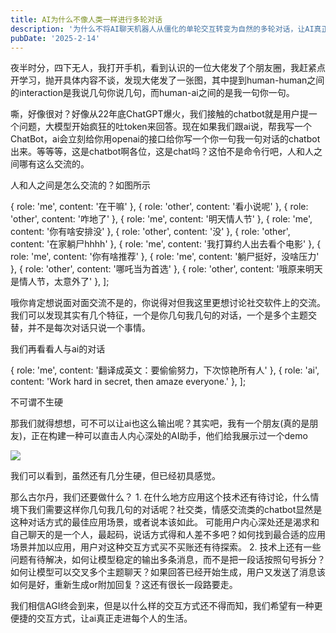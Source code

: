 ```yaml
---
title: AI为什么不像人类一样进行多轮对话
description: '为什么不将AI聊天机器人从僵化的单轮交互转变为自然的多轮对话，让AI真正模拟人类的交流方式。'
pubDate: '2025-2-14'
---
```



夜半时分，四下无人，我打开手机，看到认识的一位大佬发了个朋友圈，我赶紧点开学习，抛开具体内容不谈，发现大佬发了一张图，其中提到human-human之间的interaction是我说几句你说几句，而human-ai之间的是我一句你一句。

嘶，好像很对？好像从22年底ChatGPT爆火，我们接触的chatbot就是用户提一个问题，大模型开始疯狂的吐token来回答。现在如果我们跟ai说，帮我写一个ChatBot，ai会立刻给你用openai的接口给你写一个你一句我一句对话的chatbot出来。等等等，这是chatbot啊各位，这是chat吗？这怕不是命令行吧，人和人之间哪有这么交流的。

人和人之间是怎么交流的？如图所示

  { role: 'me', content: '在干嘛' },
  { role: 'other', content: '看小说呢' },
  { role: 'other', content: '咋地了' },
  { role: 'me', content: '明天情人节' },
  { role: 'me', content: '你有啥安排没' },
  { role: 'other', content: '没' },
  { role: 'other', content: '在家躺尸hhhh' },
  { role: 'me', content: '我打算约人出去看个电影' },
  { role: 'me', content: '你有啥推荐' },
  { role: 'me', content: '躺尸挺好，没啥压力' },
  { role: 'other', content: '哪吒当为首选' },
  { role: 'other', content: '哦原来明天是情人节，太意外了' },
];

<ChatHistory messages={messages_human_human} client:visible/>


哦你肯定想说面对面交流不是的，你说得对但我这里更想讨论社交软件上的交流。
我们可以发现其实有几个特征，一个是你几句我几句的对话，一个是多个主题交替，并不是每次对话只说一个事情。

我们再看看人与ai的对话

  { role: 'me', content: '翻译成英文：要偷偷努力，下次惊艳所有人' },
  { role: 'ai', content: 'Work hard in secret, then amaze everyone.' },
];

<ChatHistory messages={messages_human_ai} client:visible/>

不可谓不生硬

那我们就得想想，可不可以让ai也这么输出呢？其实吧，我有一个朋友(真的是朋友)，正在构建一种可以直击人内心深处的AI助手，他们给我展示过一个demo

![](https://cdn.studyinglover.com/pic/2025/02/356ad4eff78803b290932ae70a26973e.png)

我们可以看到，虽然还有几分生硬，但已经初具感觉。

那么古尔丹，我们还要做什么？
	1. 在什么地方应用这个技术还有待讨论，什么情境下我们需要这样你几句我几句的对话呢？社交类，情感交流类的chatbot显然是这种对话方式的最佳应用场景，或者说本该如此。
  可能用户内心深处还是渴求和自己聊天的是一个人，最起码，说话方式得和人差不多吧？如何找到最合适的应用场景并加以应用，用户对这种交互方式买不买账还有待探索。
	2. 技术上还有一些问题有待解决，如何让模型稳定的输出多条消息，而不是把一段话按照句号拆分？如何让模型可以交叉多个主题聊天？如果回答已经开始生成，用户又发送了消息该如何是好，重新生成or附加回复？这还有很长一段路要走。

我们相信AGI终会到来，但是以什么样的交互方式还不得而知，我们希望有一种更便捷的交互方式，让ai真正走进每个人的生活。


